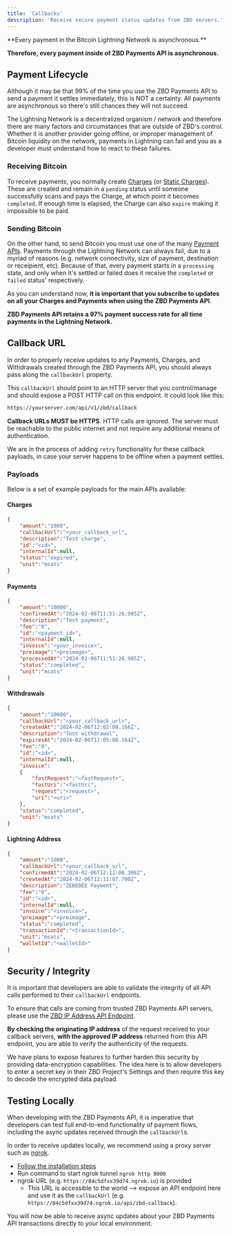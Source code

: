 ```yaml
---
title: 'Callbacks'
description: 'Receive secure payment status updates from ZBD servers.'
---
```


<Tip>
**Every payment in the Bitcoin Lightning Network is asynchronous.**

**Therefore, every payment inside of ZBD Payments API is asynchronous.**
</Tip>

## Payment Lifecycle

Although it may be that 99% of the time you use the ZBD Payments API to send a payment it settles immediately, this is NOT a certainty. All payments are asynchronous so there's still chances they will not succeed.

The Lightning Network is a decentralized organism / network and therefore there are many factors and circumstances that are outside of ZBD's control. Whether it is another provider going offline, or improper management of Bitcoin liquidity on the network, payments in Lightning can fail and you as a developer must understand how to react to these failures.

### Receiving Bitcoin

To receive payments, you normally create [Charges](/payments/api/lightning-charges/create) (or [Static Charges](/payments/api/lightning-charges/create-static)). These are created and remain in a `pending` status until someone successfully scans and pays the Charge, at which point it becomes `completed`. If enough time is elapsed, the Charge can also `expire` making it impossible to be paid.

### Sending Bitcoin

On the other hand, to send Bitcoin you must use one of the many [Payment APIs](/payments#instant-bitcoin-payouts). Payments through the Lightning Network can always fail, due to a myriad of reasons (e.g. network connectivity, size of payment, destination or receipient, etc). Because of that, every payment starts in a `processing` state, and only when it's settled or failed does it receive the `completed` or `failed` status' respectively.

As you can understand now, **it is important that you subscribe to updates on all your Charges and Payments when using the ZBD Payments API**.

<Tip>**ZBD Payments API retains a 97% payment success rate for all time payments in the Lightning Network.**</Tip>

## Callback URL

In order to properly receive updates to any Payments, Charges, and Withdrawals created through the ZBD Payments API, you should always pass along the `callbackUrl` property.

This `callbackUrl` should point to an HTTP server that you control/manage and should expose a POST HTTP call on this endpoint. It could look like this:

```bash
https://yourserver.com/api/v1/zbd/callback
```

**Callback URLs MUST be HTTPS**. HTTP calls are ignored. The server must be reachable to the public internet and not require any additional means of authentication.

<Info>We are in the process of adding `retry` functionality for these callback payloads, in case your server happens to be offline when a payment settles.</Info>

### Payloads

Below is a set of example payloads for the main APIs available:

#### Charges
```json
{
    "amount":"1000",
    "callbackUrl":"<your_callback_url",
    "description":"Test charge",
    "id":"<id>",
    "internalId":null,
    "status":"expired",
    "unit":"msats"
}
```


#### Payments
```json
{
    "amount":"10000",
    "confirmedAt":"2024-02-06T11:51:26.985Z",
    "description":"Test payment",
    "fee":"0",
    "id":"<payment_id>",
    "internalId":null,
    "invoice":"<your_invoice>",
    "preimage":"<preimage>",
    "processedAt":"2024-02-06T11:51:26.985Z",
    "status":"completed",
    "unit":"msats"
}
```


#### Withdrawals 
```json
{
    "amount":"10000",
    "callbackUrl":"<your_callback_url>",
    "createdAt":"2024-02-06T12:02:08.166Z",
    "description":"Test withdrawal",
    "expiresAt":"2024-02-06T12:05:08.164Z",
    "fee":"0",
    "id":"<id>",
    "internalId":null,
    "invoice":
    {
        "fastRequest":"<fastRequest>",
        "fastUri":"<fastUri",
        "request":"<request>",
        "uri":"<uri>"
    },
    "status":"completed",
    "unit":"msats"
}
```

#### Lightning Address
```json
{
    "amount":"1000",
    "callbackUrl":"<your_callback_url",
    "confirmedAt":"2024-02-06T12:11:08.308Z",
    "createdAt":"2024-02-06T12:11:07.700Z",
    "description":"ZEBEDEE Payment",
    "fee":"0",
    "id":"<id>",
    "internalId":null,
    "invoice":"<invoice>",
    "preimage":"<preimage",
    "status":"completed",
    "transactionId":"<transactionId>",
    "unit":"msats",
    "walletId":"<walletId>"
}
```

## Security / Integrity

It is important that developers are able to validate the integrity of all API calls performed to their `callbackUrl` endpoints.

To ensure that calls are coming from trusted ZBD Payments API servers, please use the [ZBD IP Address API Endpoint](/payments/api/utils/ip).

**By checking the originating IP address** of the request received to your callback servers, **with the approved IP address** returned from this API endpoint, you are able to verify the authenticity of the requests.

<Info>We have plans to expose features to further harden this security by providing data-encryption capabilities. The idea here is to allow developers to enter a secret key in their ZBD Project's Settings and then require this key to decode the encrypted data payload.</Info>

## Testing Locally

When developing with the ZBD Payments API, it is imperative that developers can test full end-to-end functionality of payment flows, including the async updates received through the `callbackUrl`s.

In order to receive updates locally, we recommend using a proxy server such as [ngrok](https://ngrok.com).

- [Follow the installation steps](https://ngrok.com/docs/getting-started/)
- Run command to start ngrok tunnel `ngrok http 8000`
- ngrok URL (e.g. `https://84c5dfxx39d74.ngrok.io`) is provided
  - This URL is accessible to the world --> expose an API endpoint here and use it as the `callbackUrl` (e.g. `https://84c5dfxx39d74.ngrok.io/api/zbd-callback`).

You will now be able to receive async updates about your ZBD Payments API transactions directly to your local environment.

